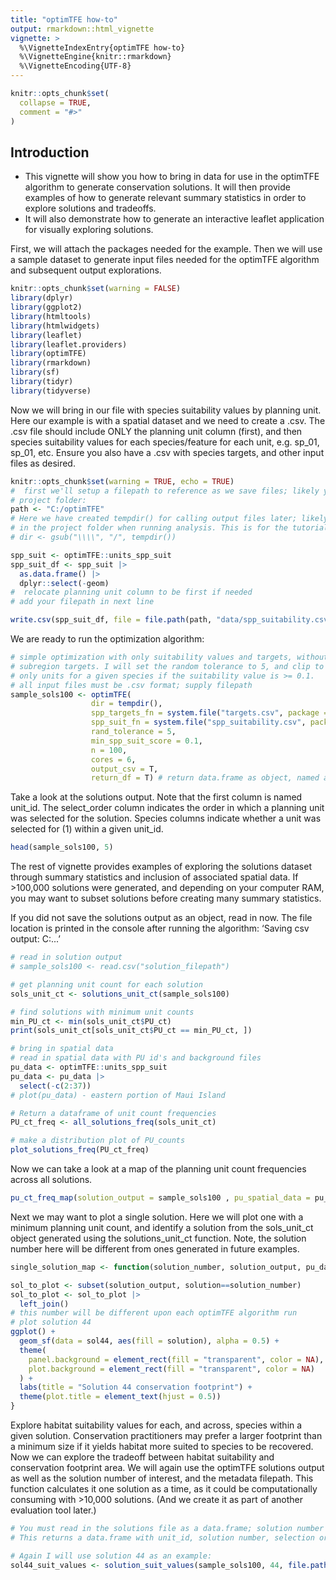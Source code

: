 ```yaml
---
title: "optimTFE how-to"
output: rmarkdown::html_vignette
vignette: >
  %\VignetteIndexEntry{optimTFE how-to}
  %\VignetteEngine{knitr::rmarkdown}
  %\VignetteEncoding{UTF-8}
---
```


```r
knitr::opts_chunk$set(
  collapse = TRUE,
  comment = "#>"
)
```

## Introduction

* This vignette will show you how to bring in data for use in the optimTFE
algorithm to generate conservation solutions. It will then provide examples of
how to generate relevant summary statistics in order to explore solutions and 
tradeoffs.
* It will also demonstrate how to generate an interactive leaflet application 
for visually exploring solutions.

First, we will attach the packages needed for the example. Then we will use a
sample dataset to generate input files needed for the optimTFE algorithm and
subsequent output explorations.

```r
knitr::opts_chunk$set(warning = FALSE)
library(dplyr)
library(ggplot2)
library(htmltools)
library(htmlwidgets)
library(leaflet)
library(leaflet.providers)
library(optimTFE)
library(rmarkdown)
library(sf)
library(tidyr)
library(tidyverse)
```

Now we will bring in our file with species suitability values by planning unit.
Here our example is with a spatial dataset and we need to create a .csv.
The .csv file should include ONLY the planning unit column (first), and then
species suitability values for each species/feature for each unit,
e.g. sp_01, sp_01, etc. Ensure you also have a .csv with species targets, and
other input files as desired.

```r
knitr::opts_chunk$set(warning = TRUE, echo = TRUE)
#  first we'll setup a filepath to reference as we save files; likely your
# project folder:
path <- "C:/optimTFE"
# Here we have created tempdir() for calling output files later; likely best to keep
# in the project folder when running analysis. This is for the tutorial example.
# dir <- gsub("\\\\", "/", tempdir())

spp_suit <- optimTFE::units_spp_suit
spp_suit_df <- spp_suit |>
  as.data.frame() |>
  dplyr::select(-geom)
#  relocate planning unit column to be first if needed
# add your filepath in next line

write.csv(spp_suit_df, file = file.path(path, "data/spp_suitability.csv"), row.names = FALSE)
```

We are ready to run the optimization algorithm:
```r

# simple optimization with only suitability values and targets, without
# subregion targets. I will set the random tolerance to 5, and clip to include
# only units for a given species if the suitability value is >= 0.1.
# all input files must be .csv format; supply filepath
sample_sols100 <- optimTFE(
                  dir = tempdir(),
                  spp_targets_fn = system.file("targets.csv", package = "optimTFE"),
                  spp_suit_fn = system.file("spp_suitability.csv", package = "optimTFE"),
                  rand_tolerance = 5,
                  min_spp_suit_score = 0.1,
                  n = 100,
                  cores = 6,
                  output_csv = T,
                  return_df = T) # return data.frame as object, named above

```

Take a look at the solutions output. Note that the first column is named
unit_id. The select_order column indicates the order in which a planning unit
was selected for the solution. Species columns indicate whether a unit was
selected for (1) within a given unit_id.
```r
head(sample_sols100, 5)
```

The rest of vignette provides examples of exploring the solutions dataset through
summary statistics and inclusion of associated spatial data.
If >100,000 solutions were generated, and depending on your computer RAM, you may want to subset solutions before creating many summary statistics.

If you did not save the solutions output as an object, read in now.
The file location is printed in the console after running the algorithm:
'Saving csv output: C:\...'

```r
# read in solution output
# sample_sols100 <- read.csv("solution_filepath")

# get planning unit count for each solution
sols_unit_ct <- solutions_unit_ct(sample_sols100)

# find solutions with minimum unit counts
min_PU_ct <- min(sols_unit_ct$PU_ct)
print(sols_unit_ct[sols_unit_ct$PU_ct == min_PU_ct, ])

# bring in spatial data
# read in spatial data with PU id's and background files
pu_data <- optimTFE::units_spp_suit
pu_data <- pu_data |>
  select(-c(2:37))
# plot(pu_data) - eastern portion of Maui Island

# Return a dataframe of unit count frequencies
PU_ct_freq <- all_solutions_freq(sols_unit_ct)

# make a distribution plot of PU_counts
plot_solutions_freq(PU_ct_freq)

```
Now we can take a look at a map of the planning unit count frequencies across all solutions.

```r
pu_ct_freq_map(solution_output = sample_sols100 , pu_spatial_data = pu_data)
```

Next we may want to plot a single solution. Here we will plot one with a minimum
planning unit count, and identify a solution from the sols_unit_ct object generated
using the solutions_unit_ct function.
Note, the solution number here will be different from ones generated in future examples.

```r
single_solution_map <- function(solution_number, solution_output, pu_data){

sol_to_plot <- subset(solution_output, solution==solution_number)
sol_to_plot <- sol_to_plot |>
  left_join()
# this number will be different upon each optimTFE algorithm run
# plot solution 44
ggplot() +
  geom_sf(data = sol44, aes(fill = solution), alpha = 0.5) +
  theme(
    panel.background = element_rect(fill = "transparent", color = NA),
    plot.background = element_rect(fill = "transparent", color = NA)
  ) +
  labs(title = "Solution 44 conservation footprint") +
  theme(plot.title = element_text(hjust = 0.5))
}
```

Explore habitat suitability values for each, and across, species within a given solution.
Conservation practitioners may prefer a larger footprint than a minimum size if it
yields habitat more suited to species to be recovered.
Now we can explore the tradeoff between habitat suitability and conservation footprint area.
We will again use the optimTFE solutions output as well as the solution number of interest, and the metadata filepath.
This function calculates it one solution as a time, as it could be computationally 
consuming with >10,000 solutions. (And we create it as part of another evaluation
tool later.)

```r
# You must read in the solutions file as a data.frame; solution number is the solution to plot; meta_filepath is the filepath to the solutions.meta file.
# This returns a data.frame with unit_id, solution number, selection order of the unit_id, and species suitability values. # All 0s are NAs unless you convert them.

# Again I will use solution 44 as an example:
sol44_suit_values <- solution_suit_values(sample_sols100, 44, file.path(dir, "output", "solutions.meta"))


```
